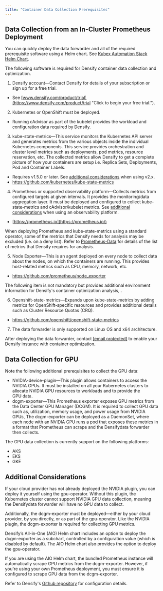 ```yaml
---
title: "Container Data Collection Prerequisites"
---
```


## Data Collection from an In-Cluster Prometheus Deployment

You can quickly deploy the data forwarder and all of the required prerequisite software using a Helm chart. See [Kubex Automation Stack Helm Chart](https://github.com/densify-dev/helm-charts/tree/master/charts/kubex-automation-stack).

The following software is required for Densify container data collection and optimization.

1. Densify account—Contact Densify for details of your subscription or sign up for a free trial.

* See [www.densify.com/product/trial](https://www.densify.com/product/trial "Click to begin your free trial.").

2. Kubernetes or OpenShift must be deployed.

* Running cAdvisor as part of the kubelet provides the workload and configuration data required by Densify.

3. kube-state-metrics—This service monitors the Kubernetes API server and generates metrics from the various objects inside the individual Kubernetes components. This service provides orchestration and cluster level metrics such as deployments, pod metrics, resource reservation, etc. The collected metrics allow Densify to get a complete picture of how your containers are setup i.e. Replica Sets, Deployments, Pod and Container Labels.

* Requires v1.5.0 or later. See [additional considerations](./Container_Data_Collection_Additional_Considerations#ksm2x) when using v2.x.
* https://github.com/kubernetes/kube-state-metrics

4. Prometheus or supported observability platform—Collects metrics from configured targets at given intervals. It provides the monitoring/data aggregation layer. It must be deployed and configured to collect kube-state-metrics and cAdvisor/kubelet metrics. See [additional considerations](./Container_Data_Collection_Additional_Considerations#ObsPlat) when using an observability platform.

* [https://prometheus.io](https://prometheus.io/)

When deploying Prometheus and kube-state-metrics using a standard operator, some of the metrics that Densify needs for analysis may be excluded (i.e. on a deny list). Refer to [Prometheus-Data](https://github.com/densify-dev/container-data-collection/tree/main/docs) for details of the list of metrics that Densify requires for analysis.

5. Node Exporter—This is an agent deployed on every node to collect data about the nodes, on which the containers are running. This provides host-related metrics such as CPU, memory, network, etc.

* https://github.com/prometheus/node_exporter

The following item is not mandatory but provides additional environment information for Densify's container optimization analysis, .

6. Openshift-state-metrics—Expands upon kube-state-metrics by adding metrics for OpenShift-specific resources and provides additional details such as Cluster Resource Quotas (CRQ).

* https://github.com/openshift/openshift-state-metrics

7. The data forwarder is only supported on Linux OS and x64 architecture.

After deploying the data forwarder, contact [[email protected]](/cdn-cgi/l/email-protection) to enable your Densify instance with container optimization.

## Data Collection for GPU

Note the following additional prerequisites to collect the GPU data:

* NVIDIA-device-plugin—This plugin allows containers to access the NVIDIA GPUs. It must be installed on all your Kubernetes clusters to allocate NVIDIA GPU resources to workloads and to provide the GPU data.
* dcgm-exporter—This Prometheus exporter exposes GPU metrics from the Data Center GPU Manager (DCGM). It is required to collect GPU data such as, utilization, memory usage, and power usage from NVIDIA GPUs, The dcgm-exporter can be deployed as a DaemonSet, where each node with an NVIDIA GPU runs a pod that exposes these metrics in a format that Prometheus can scrape and the Densifydata forwarder then collects.

The GPU data collection is currently support on the following platforms:

* AKS
* EKS
* GKE

## Additional Considerations

If your cloud provider has not already deployed the NVIDIA plugin, you can deploy it yourself using the gpu-operator. Without this plugin, the Kubernetes cluster cannot support NVIDIA GPU data collection, meaning the Densifydata forwarder will have no GPU data to collect.

Additionally, the dcgm-exporter must be deployed—either by your cloud provider, by you directly, or as part of the gpu-operator. Like the NVIDIA plugin, the dcgm-exporter is required for collecting GPU metrics.

Densify’s All-in-One (AIO) Helm chart includes an option to deploy the dcgm-exporter as a subchart, controlled by a configuration value (which is disabled by default). The AIO Helm chart also provides the option to deploy the gpu-operator.

If you are using the AIO Helm chart, the bundled Prometheus instance will automatically scrape GPU metrics from the dcgm-exporter. However, if you're using your own Prometheus deployment, you must ensure it is configured to scrape GPU data from the dcgm-exporter.

Refer to Densify's [Github repository](https://github.com/densify-dev/container-data-collection/blob/main/requirements.md#requirements) for configuration details.
